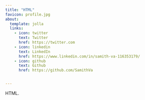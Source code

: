 ```yaml
---
title: "HTML"
favicon: profile.jpg
about:
  template: jolla
  links:
    - icon: twitter
      text: Twitter
      href: https://twitter.com
    - icon: linkedin
      text: LinkedIn
      href: https://www.linkedin.com/in/samith-va-116353179/
    - icon: github
      text: Github
      href: https://github.com/SamithVa


---
```

<div style="text-align:left">
HTML.</div>

